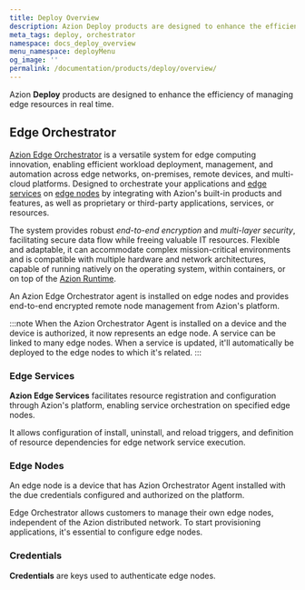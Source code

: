 ```yaml
---
title: Deploy Overview
description: Azion Deploy products are designed to enhance the efficiency of managing edge resources in real time.
meta_tags: deploy, orchestrator
namespace: docs_deploy_overview
menu_namespace: deployMenu
og_image: ''
permalink: /documentation/products/deploy/overview/
---
```



Azion **Deploy** products are designed to enhance the efficiency of managing edge resources in real time.  

## Edge Orchestrator

[Azion Edge Orchestrator](/en/documentation/products/deploy/edge-orchestrator/) is a versatile system for edge computing innovation, enabling efficient workload deployment, management, and automation across edge networks, on-premises, remote devices, and multi-cloud platforms. Designed to orchestrate your applications and [edge services](/en/documentation/products/deploy/edge-orchestrator/edge-services/) on [edge nodes](/en/documentation/products/deploy/edge-orchestrator/edge-node/) by integrating with Azion's built-in products and features, as well as proprietary or third-party applications, services, or resources.

The system provides robust *end-to-end encryption* and *multi-layer security*, facilitating secure data flow while freeing valuable IT resources. Flexible and adaptable, it can accommodate complex mission-critical environments and is compatible with multiple hardware and network architectures, capable of running natively on the operating system, within containers, or on top of the [Azion Runtime](/en/documentation/runtime/overview/).

An Azion Edge Orchestrator agent is installed on edge nodes and provides end-to-end encrypted remote node management from Azion's platform.

:::note
When the Azion Orchestrator Agent is installed on a device and the device is authorized, it now represents an edge node. A service can be linked to many edge nodes. When a service is updated, it'll automatically be deployed to the edge nodes to which it's related.
:::

<LinkButton link="/en/documentation/products/deploy/edge-orchestrator/" label="go to edge orchestrator reference documentation" outlined target="_blank" />
<LinkButton link="/en/documentation/products/guides/deploy/install-orchestrator-agent/" label="go to how to install edge orchestrator agent" outlined target="_blank" />


### Edge Services

**Azion Edge Services** facilitates resource registration and configuration through Azion's platform, enabling service orchestration on specified edge nodes.

It allows configuration of install, uninstall, and reload triggers, and definition of resource dependencies for edge network service execution.

<LinkButton link="/en/documentation/products/deploy/edge-orchestrator/edge-services/" label="go to edge services reference documentation" outlined target="_blank" />
<LinkButton link="/en/documentation/products/guides/deploy/create-edge-service/" label="go to how to create an edge service" outlined target="_blank" />

### Edge Nodes

An edge node is a device that has Azion Orchestrator Agent installed with the due credentials configured and authorized on the platform.

Edge Orchestrator allows customers to manage their own edge nodes, independent of the Azion distributed network. To start provisioning applications, it's essential to configure edge nodes.

<LinkButton link="/en/documentation/products/deploy/edge-orchestrator/edge-node/" label="go to edge node reference documentation" outlined target="_blank" />
<LinkButton link="/en/documentation/products/guides/deploy/authorize-an-edge-node/" label="go to how to authorize an edge node" outlined target="_blank" />

### Credentials 

**Credentials** are keys used to authenticate edge nodes.

<LinkButton link="/en/documentation/products/deploy/credentials/" label="go to credentials reference documentation" outlined target="_blank" />
<LinkButton link="/en/documentation/products/guides/deploy/generate-credentials/" label="go to how to generate credentials" outlined target="_blank" />
